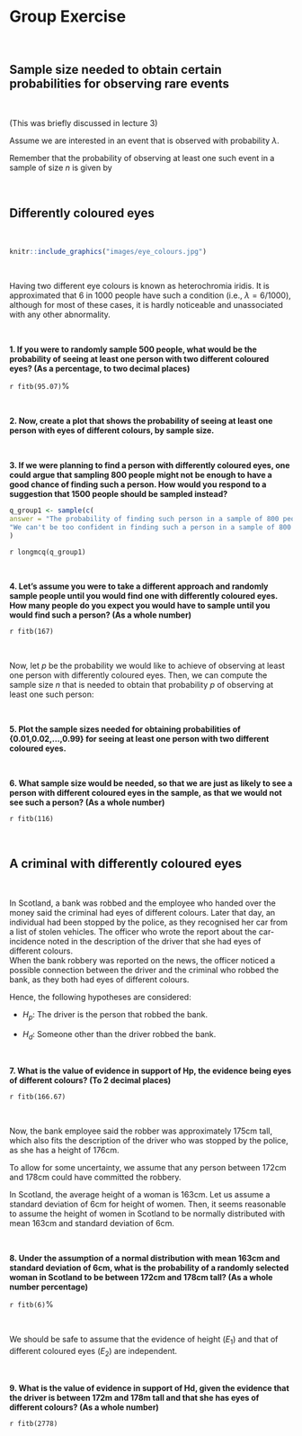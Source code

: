 
# Group Exercise

<br>

## Sample size needed to obtain certain probabilities for observing rare events

<br>

(This was briefly discussed in lecture 3)  

Assume we are interested in an event that is observed with probability $\lambda$. 

Remember that the probability of observing at least one such event in a sample of size $n$ is given by 

\begin{align*}
1-(1-\lambda)^{n}
\end{align*}

<br>

## Differently coloured eyes

<br>

```r
knitr::include_graphics("images/eye_colours.jpg")
```  
 
<br>

Having two different eye colours is known as heterochromia iridis. It is approximated that 6 in 1000 people have such a condition (i.e., $\lambda=6/1000$), although for most of these cases, it is hardly noticeable and unassociated with any other abnormality.  

<br>

**1. If you were to randomly sample 500 people, what would be the probability of seeing at least one person with two different coloured eyes? (As a percentage, to two decimal places)**

`r fitb(95.07)`%

<br>

**2. Now, create a plot that shows the probability of seeing at least one person with eyes of different colours, by sample size.**

<br>

**3. If we were planning to find a person with differently coloured eyes, one could argue that sampling 800 people might not be enough to have a good chance of finding such a person. How would you respond to a suggestion that 1500 people should be sampled instead?**

```r
q_group1 <- sample(c(
answer = "The probability of finding such person in a sample of 800 people seems sufficiently high. The additional expenses to sample another 700 people are probably not worth it.",
"We can't be too confident in finding such a person in a sample of 800 people, so it would seem worth the additional effort and expenses to sample another 700 people.")
)
```

`r longmcq(q_group1)`

<br>

**4. Let's assume you were to take a different approach and randomly sample people until you would find one with differently coloured eyes. How many people do you expect you would have to sample until you would find such a person? (As a whole number)**

`r fitb(167)`

<br>

Now, let $p$ be the probability we would like to achieve of observing at least one person with differently coloured eyes. Then, we can compute the sample size $n$ that is needed to obtain that probability $p$ of observing at least one such person:
\begin{align*}
p \leq 1-(1-\lambda)^{n} &\Rightarrow (1-\lambda)^{n} \leq 1-p\\
&\Rightarrow n \times log(1-\lambda) \leq log(1-p)\\
&\Rightarrow n \geq \frac{log(1-p)}{log(1-\lambda)} \hspace{2em} [\frac{1}{log(1-\lambda)}<0 \text{ for } 0<\lambda<1]
\end{align*}

<br>

**5. Plot the sample sizes needed for obtaining probabilities of {0.01,0.02,...,0.99} for seeing at least one person with two different coloured eyes.**

<br>

**6. What sample size would be needed, so that we are just as likely to see a person with different coloured eyes in the sample, as that we would not see such a person? (As a whole number)**

`r fitb(116)`

<br>

## A criminal with differently coloured eyes  

<br>

In Scotland, a bank was robbed and the employee who handed over the money said the criminal had eyes of different colours. Later that day, an individual had been stopped by the police, as they recognised her car from a list of stolen vehicles. The officer who wrote the report about the car-incidence noted in the description of the driver that she had eyes of different colours.  
When the bank robbery was reported on the news, the officer noticed a possible connection between the driver and the criminal who robbed the bank, as they both had eyes of different colours.    

Hence, the following hypotheses are considered:  

* $H_{p}$: The driver is the person that robbed the bank. 

* $H_{d}$: Someone other than the driver robbed the bank. 

<br>

**7. What is the value of evidence in support of Hp, the evidence being eyes of different colours? (To 2 decimal places)**

`r fitb(166.67)`

<br>

Now, the bank employee said the robber was approximately 175cm tall, which also fits the description of the driver who was stopped by the police, as she has a height of 176cm.

To allow for some uncertainty, we assume that any person between 172cm and 178cm could have committed the robbery.  

In Scotland, the average height of a woman is 163cm. Let us assume a standard deviation of 6cm for height of women. Then, it seems reasonable to assume the height of women in Scotland to be normally distributed with mean 163cm and standard deviation of 6cm.  

<br>

**8. Under the assumption of a normal distribution with mean 163cm and standard deviation of 6cm, what is the probability of a randomly selected woman in Scotland to be between 172cm and 178cm tall? (As a whole number percentage)**

`r fitb(6)`%

<br>

We should be safe to assume that the evidence of height ($E_{1}$) and that of different coloured eyes ($E_{2}$) are independent.  

<br>

**9. What is the value of evidence in support of Hd, given the evidence that the driver is between 172m and 178m tall and that she has eyes of different colours? (As a whole number)**

`r fitb(2778)`
